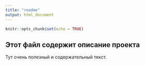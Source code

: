 ```yaml
---
title: "readme"
output: html_document
---
```


```r
knitr::opts_chunk$set(echo = TRUE)
```

## Этот файл содержит описание проекта

Тут очень полезный и содержательный текст.
